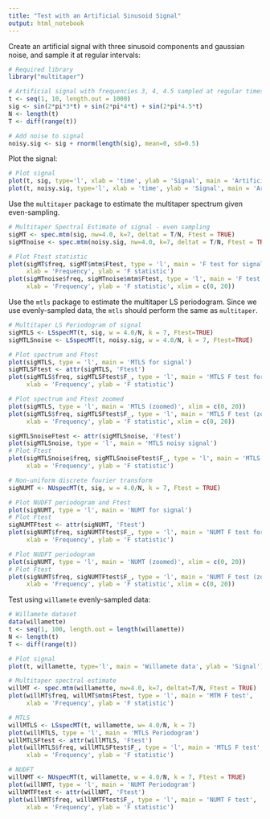 ```yaml
---
title: "Test with an Artificial Sinusoid Signal"
output: html_notebook
---
```


Create an artificial signal with three sinusoid components and gaussian noise, and sample it at regular intervals:

```r
# Required library
library("multitaper")

# Artificial signal with frequencies 3, 4, 4.5 sampled at regular times
t <- seq(1, 10, length.out = 1000)
sig <- sin(2*pi*3*t) + sin(2*pi*4*t) + sin(2*pi*4.5*t)
N <- length(t)
T <- diff(range(t))

# Add noise to signal
noisy.sig <- sig + rnorm(length(sig), mean=0, sd=0.5)
```

Plot the signal:

```r
# Plot signal
plot(t, sig, type='l', xlab = 'time', ylab = 'Signal', main = 'Artificial signal')
plot(t, noisy.sig, type='l', xlab = 'time', ylab = 'Signal', main = 'Artificial signal w noise')
```

Use the ``multitaper`` package to estimate the multitaper spectrum given even-sampling.

```r
# Multitaper Spectral Estimate of signal - even sampling
sigMT <- spec.mtm(sig, nw=4.0, k=7, deltat = T/N, Ftest = TRUE)
sigMTnoise <- spec.mtm(noisy.sig, nw=4.0, k=7, deltat = T/N, Ftest = TRUE)

# Plot Ftest statistic
plot(sigMT$freq, sigMT$mtm$Ftest, type = 'l', main = 'F test for signal',
     xlab = 'Frequency', ylab = 'F statistic')
plot(sigMTnoise$freq, sigMTnoise$mtm$Ftest, type = 'l', main = 'F test for noisy signal',
     xlab = 'Frequency', ylab = 'F statistic', xlim = c(0, 20))
```

Use the ``mtls`` package to estimate the multitaper LS periodogram. Since we use evenly-sampled data, the ``mtls`` should perform the same as ``multitaper``.

```r
# Multitaper LS Periodogram of signal
sigMTLS <- LSspecMT(t, sig, w = 4.0/N, k = 7, Ftest=TRUE)
sigMTLSnoise <- LSspecMT(t, noisy.sig, w = 4.0/N, k = 7, Ftest=TRUE)

# Plot spectrum and Ftest
plot(sigMTLS, type = 'l', main = 'MTLS for signal')
sigMTLSFtest <- attr(sigMTLS, 'Ftest')
plot(sigMTLS$freq, sigMTLSFtest$F_, type = 'l', main = 'MTLS F test for signal',
     xlab = 'Frequency', ylab = 'F statistic')

# Plot spectrum and Ftest zoomed
plot(sigMTLS, type = 'l', main = 'MTLS (zoomed)', xlim = c(0, 20))
plot(sigMTLS$freq, sigMTLSFtest$F_, type = 'l', main = 'MTLS F test (zoomed)',
     xlab = 'Frequency', ylab = 'F statistic', xlim = c(0, 20))

sigMTLSnoiseFtest <- attr(sigMTLSnoise, 'Ftest')
plot(sigMTLSnoise, type = 'l', main = 'MTLS noisy signal')
# Plot Ftest
plot(sigMTLSnoise$freq, sigMTLSnoiseFtest$F_, type = 'l', main = 'MTLS F test noisy signal',
     xlab = 'Frequency', ylab = 'F statistic')
```
```r
# Non-uniform discrete fourier transform
sigNUMT <- NUspecMT(t, sig, w = 4.0/N, k = 7, Ftest = TRUE)

# Plot NUDFT periodogram and Ftest
plot(sigNUMT, type = 'l', main = 'NUMT for signal')
# Plot Ftest
sigNUMTFtest <- attr(sigNUMT, 'Ftest')
plot(sigNUMT$freq, sigNUMTFtest$F_, type = 'l', main = 'NUMT F test for signal',
     xlab = 'Frequency', ylab = 'F statistic')

# Plot NUDFT periodogram
plot(sigNUMT, type = 'l', main = 'NUMT (zoomed)', xlim = c(0, 20))
# Plot Ftest
plot(sigNUMT$freq, sigNUMTFtest$F_, type = 'l', main = 'NUMT F test (zoomed)',
     xlab = 'Frequency', ylab = 'F statistic', xlim = c(0, 20))
```
Test using ``willamete`` evenly-sampled data:

```r
# Willamete dataset
data(willamette)
t <- seq(1, 100, length.out = length(willamette))
N <- length(t)
T <- diff(range(t))

# Plot signal
plot(t, willamette, type='l', main = 'Willamete data', ylab = 'Signal')
```

```r
# Multitaper spectral estimate
willMT <- spec.mtm(willamette, nw=4.0, k=7, deltat=T/N, Ftest = TRUE)
plot(willMT$freq, willMT$mtm$Ftest, type = 'l', main = 'MTM F test',
     xlab = 'Frequency', ylab = 'F statistic')

# MTLS
willMTLS <- LSspecMT(t, willamette, w= 4.0/N, k = 7)
plot(willMTLS, type = 'l', main = 'MTLS Periodogram')
willMTLSFtest <- attr(willMTLS, 'Ftest')
plot(willMTLS$freq, willMTLSFtest$F_, type = 'l', main = 'MTLS F test',
     xlab = 'Frequency', ylab = 'F statistic')

# NUDFT
willNMT <- NUspecMT(t, willamette, w = 4.0/N, k = 7, Ftest = TRUE)
plot(willNMT, type = 'l', main = 'NUMT Periodogram')
willNMTFtest <- attr(willNMT, 'Ftest')
plot(willNMT$freq, willNMTFtest$F_, type = 'l', main = 'NUMT F test',
     xlab = 'Frequency', ylab = 'F statistic')
```

